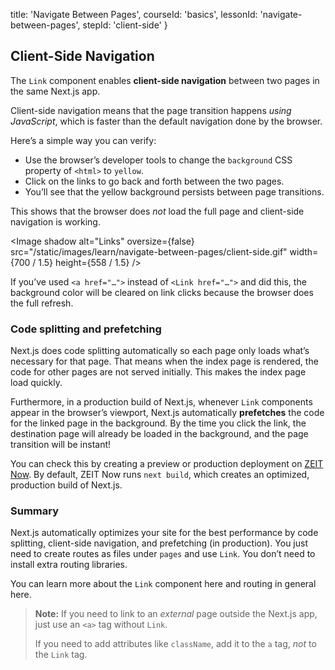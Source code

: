 
  title: 'Navigate Between Pages',
  courseId: 'basics',
  lessonId: 'navigate-between-pages',
  stepId: 'client-side'
}

## Client-Side Navigation

The `Link` component enables **client-side navigation** between two pages in the same Next.js app.

Client-side navigation means that the page transition happens _using JavaScript_, which is faster than the default navigation done by the browser.

Here’s a simple way you can verify:

- Use the browser’s developer tools to change the `background` CSS property of `<html>` to `yellow`.
- Click on the links to go back and forth between the two pages.
- You’ll see that the yellow background persists between page transitions.

This shows that the browser does _not_ load the full page and client-side navigation is working.

<Image
  shadow
  alt="Links"
  oversize={false}
  src="/static/images/learn/navigate-between-pages/client-side.gif"
  width={700 / 1.5}
  height={558 / 1.5}
/>

If you’ve used `<a href="…">` instead of `<Link href="…">` and did this, the background color will be cleared on link clicks because the browser does the full refresh.

### Code splitting and prefetching

Next.js does code splitting automatically so each page only loads what’s necessary for that page. That means when the index page is rendered, the code for other pages are not served initially. This makes the index page load quickly.

Furthermore, in a production build of Next.js, whenever `Link` components appear in the browser’s viewport, Next.js automatically **prefetches** the code for the linked page in the background. By the time you click the link, the destination page will already be loaded in the background, and the page transition will be instant!

You can check this by creating a preview or production deployment on [ZEIT Now](https://zeit.co/). By default, ZEIT Now runs `next build`, which creates an optimized, production build of Next.js.

### Summary

Next.js automatically optimizes your site for the best performance by code splitting, client-side navigation, and prefetching (in production). You just need to create routes as files under `pages` and use `Link`. You don’t need to install extra routing libraries.

You can learn more about the `Link` component <Link href="/docs/[...slug]" as="/docs/api-reference/next/link"><a>here</a></Link> and routing in general <Link href="/docs/[...slug]" as="/docs/routing/introduction"><a>here</a></Link>.

> **Note:** If you need to link to an <em>external</em> page outside the Next.js app, just use an `<a>` tag without `Link`.
>
> If you need to add attributes like `className`, add it to the `a` tag, _not_ to the `Link` tag.

